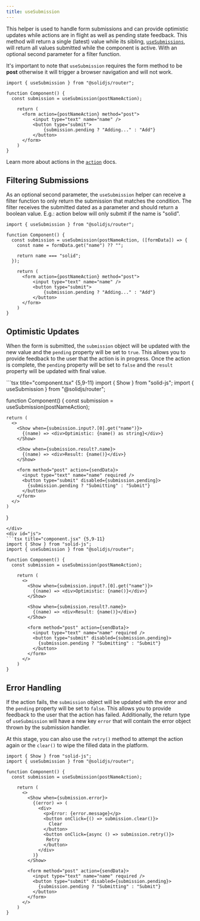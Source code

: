 ```yaml
---
title: useSubmission
---
```


This helper is used to handle form submissions and can provide optimistic updates while actions are in flight as well as pending state feedback.
This method will return a single (latest) value while its sibling, [`useSubmissions`](/solid-router/reference/data-apis/use-submissions), will return all values submitted while the component is active. With an optional second parameter for a filter function.

It's important to note that `useSubmission` requires the form method to be **post** otherwise it will trigger a browser navigation and will not work.

```tsx title="component.tsx" {4,8}
import { useSubmission } from "@solidjs/router";

function Component() {
  const submission = useSubmission(postNameAction);

    return (
      <form action={postNameAction} method="post">
          <input type="text" name="name" />
          <button type="submit">
              {submission.pending ? "Adding..." : "Add"}
          </button>
      </form>
    )
}
```

<Callout type="info">

Learn more about actions in the [`action`](/solid-router/reference/data-apis/action) docs.

</Callout>

## Filtering Submissions

As an optional second parameter, the `useSubmission` helper can receive a filter function to only return the submission that matches the condition.
The filter receives the submitted dated as a parameter and should return a boolean value.
E.g.: action below will only submit if the name is "solid".

```tsx title="component.tsx" {4-8}
import { useSubmission } from "@solidjs/router";

function Component() {
  const submission = useSubmission(postNameAction, ([formData]) => {
    const name = formData.get("name") ?? "";

    return name === "solid";
  });

    return (
      <form action={postNameAction} method="post">
          <input type="text" name="name" />
          <button type="submit">
              {submission.pending ? "Adding..." : "Add"}
          </button>
      </form>
    )
}
```

## Optimistic Updates

When the form is submitted, the `submission` object will be updated with the new value and the `pending` property will be set to `true`.
This allows you to provide feedback to the user that the action is in progress.
Once the action is complete, the `pending` property will be set to `false` and the `result` property will be updated with final value.


<TabsCodeBlocks>
<div id="ts">
```tsx title="component.tsx" {5,9-11}
import { Show } from "solid-js";
import { useSubmission } from "@solidjs/router";

function Component() {
  const submission = useSubmission(postNameAction);

    return (
      <>
        <Show when={submission.input?.[0].get("name")}>
          {(name) => <div>Optimistic: {name() as string}</div>}
        </Show>

        <Show when={submission.result?.name}>
          {(name) => <div>Result: {name()}</div>}
        </Show>

        <form method="post" action={sendData}>
          <input type="text" name="name" required />
          <button type="submit" disabled={submission.pending}>
            {submission.pending ? "Submitting" : "Submit"}
          </button>
        </form>
      </>
    )
}
```
</div>
<div id="js">
```tsx title="component.jsx" {5,9-11}
import { Show } from "solid-js";
import { useSubmission } from "@solidjs/router";

function Component() {
  const submission = useSubmission(postNameAction);

    return (
      <>
        <Show when={submission.input?.[0].get("name")}>
          {(name) => <div>Optimistic: {name()}</div>}
        </Show>

        <Show when={submission.result?.name}>
          {(name) => <div>Result: {name()}</div>}
        </Show>

        <form method="post" action={sendData}>
          <input type="text" name="name" required />
          <button type="submit" disabled={submission.pending}>
            {submission.pending ? "Submitting" : "Submit"}
          </button>
        </form>
      </>
    )
}
```
</div>
</TabsCodeBlocks>

## Error Handling

If the action fails, the `submission` object will be updated with the error and the `pending` property will be set to `false`.
This allows you to provide feedback to the user that the action has failed. Additionally, the return type of `useSubmission` will have a new key `error` that will contain the error object thrown by the submission handler.

At this stage, you can also use the `retry()` method to attempt the action again or the `clear()` to wipe the filled data in the platform.

```tsx title="component.tsx" {12-18}
import { Show } from "solid-js";
import { useSubmission } from "@solidjs/router";

function Component() {
  const submission = useSubmission(postNameAction);

    return (
      <>
        <Show when={submission.error}>
          {(error) => (
            <div>
              <p>Error: {error.message}</p>
              <button onClick={() => submission.clear()}>
                Clear
              </button>
              <button onClick={async () => submission.retry()}>
               Retry
              </button>
            </div>
          )}
        </Show>

        <form method="post" action={sendData}>
          <input type="text" name="name" required />
          <button type="submit" disabled={submission.pending}>
            {submission.pending ? "Submitting" : "Submit"}
          </button>
        </form>
      </>
    )
}
```
